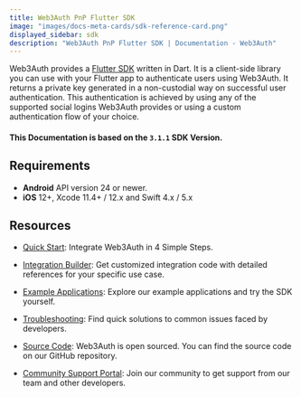 ```yaml
---
title: Web3Auth PnP Flutter SDK
image: "images/docs-meta-cards/sdk-reference-card.png"
displayed_sidebar: sdk
description: "Web3Auth PnP Flutter SDK | Documentation - Web3Auth"
---
```


Web3Auth provides a [Flutter SDK](https://github.com/Web3Auth/web3auth-flutter-sdk) written in Dart. It is a client-side library you can use with your
Flutter app to authenticate users using Web3Auth. It returns a private key generated in a non-custodial way on successful user authentication. This
authentication is achieved by using any of the supported social logins Web3Auth provides or using a custom authentication flow of your choice.

#### This Documentation is based on the `3.1.1` SDK Version.

## Requirements

- **Android** API version 24 or newer.
- **iOS** 12+, Xcode 11.4+ / 12.x and Swift 4.x / 5.x

## Resources

- [Quick Start](/quick-start?product=Plug+and+Play&sdk=Plug+and+Play+Flutter+SDK): Integrate Web3Auth in 4 Simple Steps.

- [Integration Builder](/integration-builder?lang=FLUTTER&chain=ETH&customAuth=NONE&mfa=DEFAULT&whitelabel=NO&web3AuthNetwork=TESTNET&evmFramework=WEB3&useModal=YES&rnMode=EXPO&stepIndex=0&stepIndex=0):
  Get customized integration code with detailed references for your specific use case.

- [Example Applications](/examples?product=Plug+and+Play&sdk=Plug+and+Play+Flutter+SDK): Explore our example applications and try the SDK yourself.

- [Troubleshooting](/troubleshooting): Find quick solutions to common issues faced by developers.

- [Source Code](https://github.com/Web3Auth/web3auth-flutter-sdk/): Web3Auth is open sourced. You can find the source code on our GitHub repository.

- [Community Support Portal](https://web3auth.io/community/c/help-pnp/pnp-flutter/18): Join our community to get support from our team and other
  developers.
